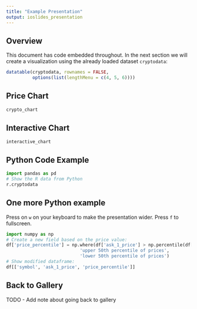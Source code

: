 ```yaml
---
title: "Example Presentation"
output: ioslides_presentation
---
```


## Overview

This document has code embedded throughout. In the next section we will create a visualization using the already loaded dataset `cryptodata`:
```r
datatable(cryptodata, rownames = FALSE, 
          options(list(lengthMenu = c(4, 5, 6))))
```

## Price Chart

```r
crypto_chart
```


## Interactive Chart

```r
interactive_chart
```

## Python Code Example

```python
import pandas as pd
# Show the R data from Python
r.cryptodata
```

## One more Python example

Press on `w` on your keyboard to make the presentation wider. Press `f` to fullscreen.

```python
import numpy as np
# Create a new field based on the price value:
df['price_percentile'] = np.where(df['ask_1_price'] > np.percentile(df['ask_1_price'], 50),
                            'upper 50th percentile of prices', 
                            'lower 50th percentile of prices')
# Show modified dataframe:
df[['symbol', 'ask_1_price', 'price_percentile']]
```

## Back to Gallery

TODO - Add note about going back to gallery
